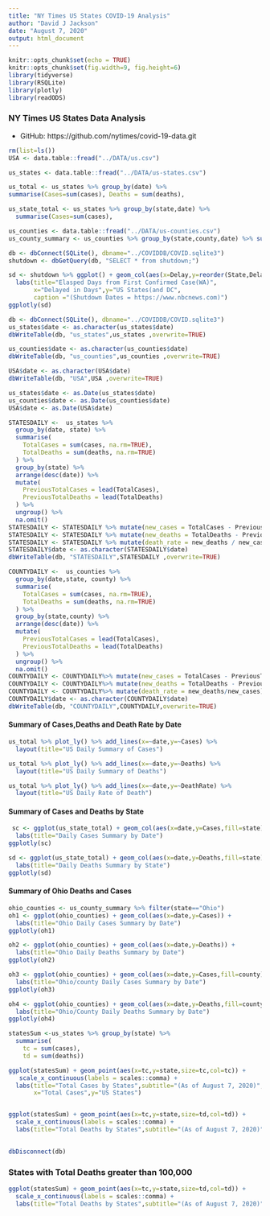 ```yaml
---
title: "NY Times US States COVID-19 Analysis"
author: "David J Jackson"
date: "August 7, 2020"
output: html_document
---
```


```r
knitr::opts_chunk$set(echo = TRUE)
knitr::opts_chunk$set(fig.width=9, fig.height=6)
library(tidyverse)
library(RSQLite)
library(plotly)
library(readODS)
```

### NY Times US States Data Analysis
* GitHub: https://github.com/nytimes/covid-19-data.git



```r
rm(list=ls())
USA <- data.table::fread("../DATA/us.csv")
```


```r

us_states <- data.table::fread("../DATA/us-states.csv")

us_total <- us_states %>% group_by(date) %>% 
summarise(Cases=sum(cases), Deaths = sum(deaths),                                                                   DeathRate = Deaths/Cases)

us_state_total <- us_states %>% group_by(state,date) %>% 
  summarise(Cases=sum(cases),                                                             Deaths = sum(deaths),  DeathRate = Deaths/Cases)

```
```r
us_counties <- data.table::fread("../DATA/us-counties.csv")
us_county_summary <- us_counties %>% group_by(state,county,date) %>% summarise(Cases=sum(cases),Deaths = sum(deaths),DeathRate = Deaths/Cases)
```
```r
db <- dbConnect(SQLite(), dbname="../COVIDDB/COVID.sqlite3")
shutdown <- dbGetQuery(db, "SELECT * from shutdown;")

```



```r
sd <- shutdown %>% ggplot() + geom_col(aes(x=Delay,y=reorder(State,Delay))) +
  labs(title="Elasped Days from First Confirmed Case(WA)",
       x="Delayed in Days",y="US States(and DC",
       caption ="(Shutdown Dates = https://www.nbcnews.com)")
ggplotly(sd)
```

```r
db <- dbConnect(SQLite(), dbname="../COVIDDB/COVID.sqlite3")
us_states$date <- as.character(us_states$date)
dbWriteTable(db, "us_states",us_states ,overwrite=TRUE)

us_counties$date <- as.character(us_counties$date)
dbWriteTable(db, "us_counties",us_counties ,overwrite=TRUE)

USA$date <- as.character(USA$date)
dbWriteTable(db, "USA",USA ,overwrite=TRUE)

```
```r
us_states$date <- as.Date(us_states$date)
us_counties$date <- as.Date(us_counties$date)
USA$date <- as.Date(USA$date)
```

```r
STATESDAILY <-  us_states %>% 
  group_by(date, state) %>%
  summarise(
    TotalCases = sum(cases, na.rm=TRUE),
    TotalDeaths = sum(deaths, na.rm=TRUE)
  ) %>%
  group_by(state) %>%
  arrange(desc(date)) %>%
  mutate(
    PreviousTotalCases = lead(TotalCases),
    PreviousTotalDeaths = lead(TotalDeaths)
  ) %>%
  ungroup() %>%
  na.omit()
STATESDAILY <- STATESDAILY %>% mutate(new_cases = TotalCases - PreviousTotalCases)
STATESDAILY <- STATESDAILY %>% mutate(new_deaths = TotalDeaths - PreviousTotalDeaths)
STATESDAILY <- STATESDAILY %>% mutate(death_rate = new_deaths / new_cases)
STATESDAILY$date <- as.character(STATESDAILY$date)
dbWriteTable(db, "STATESDAILY",STATESDAILY ,overwrite=TRUE)
```


```r
COUNTYDAILY <-  us_counties %>% 
  group_by(date,state, county) %>%
  summarise(
    TotalCases = sum(cases, na.rm=TRUE),
    TotalDeaths = sum(deaths, na.rm=TRUE)
  ) %>%
  group_by(state,county) %>%
  arrange(desc(date)) %>%
  mutate(
    PreviousTotalCases = lead(TotalCases),
    PreviousTotalDeaths = lead(TotalDeaths)
  ) %>%
  ungroup() %>%
  na.omit()
COUNTYDAILY <- COUNTYDAILY%>% mutate(new_cases = TotalCases - PreviousTotalCases)
COUNTYDAILY <- COUNTYDAILY%>% mutate(new_deaths = TotalDeaths - PreviousTotalDeaths)
COUNTYDAILY <- COUNTYDAILY%>% mutate(death_rate = new_deaths/new_cases)
COUNTYDAILY$date <- as.character(COUNTYDAILY$date)
dbWriteTable(db, "COUNTYDAILY",COUNTYDAILY,overwrite=TRUE)
```

#### Summary of Cases,Deaths  and Death Rate by Date

```r
us_total %>% plot_ly() %>% add_lines(x=~date,y=~Cases) %>%
  layout(title="US Daily Summary of Cases")

us_total %>% plot_ly() %>% add_lines(x=~date,y=~Deaths) %>%
  layout(title="US Daily Summary of Deaths")

us_total %>% plot_ly() %>% add_lines(x=~date,y=~DeathRate) %>%
  layout(title="US Daily Rate of Death")
```

#### Summary of Cases and Deaths by State

```r
 sc <- ggplot(us_state_total) + geom_col(aes(x=date,y=Cases,fill=state)) +
  labs(title="Daily Cases Summary by Date") 
ggplotly(sc)

sd <- ggplot(us_state_total) + geom_col(aes(x=date,y=Deaths,fill=state)) +
  labs(title="Daily Deaths Summary by State") 
ggplotly(sd)

```

#### Summary of Ohio Deaths and Cases

```r

ohio_counties <- us_county_summary %>% filter(state=="Ohio")
oh1 <- ggplot(ohio_counties) + geom_col(aes(x=date,y=Cases)) +
  labs(title="Ohio Daily Cases Summary by Date")
ggplotly(oh1)

oh2 <- ggplot(ohio_counties) + geom_col(aes(x=date,y=Deaths)) +
  labs(title="Ohio Daily Deaths Summary by Date")
ggplotly(oh2)
```
```r
oh3 <- ggplot(ohio_counties) + geom_col(aes(x=date,y=Cases,fill=county)) +
  labs(title="Ohio/county Daily Cases Summary by Date")
ggplotly(oh3)

oh4 <- ggplot(ohio_counties) + geom_col(aes(x=date,y=Deaths,fill=county)) +
  labs(title="Ohio/County Daily Deaths Summary by Date")
ggplotly(oh4)
```
```r
statesSum <-us_states %>% group_by(state) %>% 
  summarise(
    tc = sum(cases),
    td = sum(deaths)) 

ggplot(statesSum) + geom_point(aes(x=tc,y=state,size=tc,col=tc)) +
   scale_x_continuous(labels = scales::comma) +
  labs(title="Total Cases by States",subtitle="(As of August 7, 2020)",
       x="Total Cases",y="US States")


ggplot(statesSum) + geom_point(aes(x=tc,y=state,size=td,col=td)) +
  scale_x_continuous(labels = scales::comma) +
  labs(title="Total Deaths by States",subtitle="(As of August 7, 2020)",x="Total Deaths",y="US States")
  
```
```r
dbDisconnect(db)
```

### States with Total Deaths greater than 100,000

```r

ggplot(statesSum) + geom_point(aes(x=tc,y=state,size=td,col=td)) +
  scale_x_continuous(labels = scales::comma) +
  labs(title="Total Deaths by States",subtitle="(As of August 7, 2020)",x="Total Deaths",y="US States")
```

